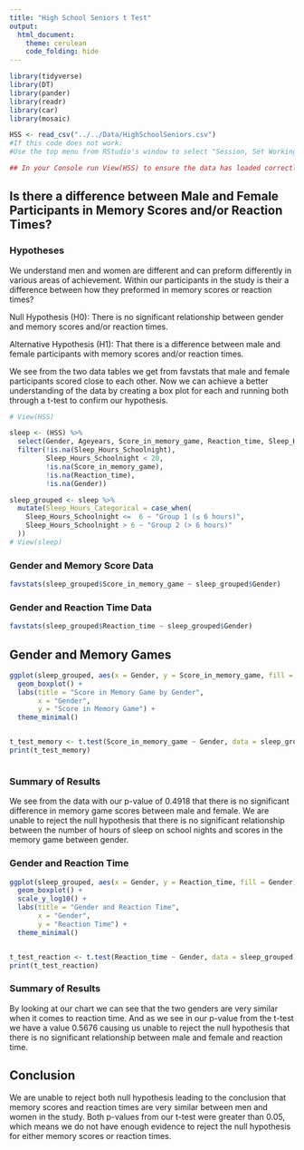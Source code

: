 ```yaml
---
title: "High School Seniors t Test"
output: 
  html_document:
    theme: cerulean
    code_folding: hide
---
```


```r
library(tidyverse)
library(DT)
library(pander)
library(readr)
library(car)
library(mosaic)

HSS <- read_csv("../../Data/HighSchoolSeniors.csv")
#If this code does not work: 
#Use the top menu from RStudio's window to select "Session, Set Working Directory, To Source File Location", and then play this R-chunk into your console to read the HSS data into R. 

## In your Console run View(HSS) to ensure the data has loaded correctly.
```


<!-- Instructions

1. Use the HSS dataset in R to come up with a question that can be answered with a t Test. 

Here is a link to the survey given to the students that participated in the study:
https://ww2.amstat.org/censusatschool/pdfs/C@SQuestionnaire.pdf
(Use the link to learn about what each column of data in the data set represents.)

2. Establish why your question is interesting and rephrase the question using a statistical "null" and "alternative" hypothesis. (Hint, see the "Math 325 Notebook -> R Help -> R-Markdown Hints" page of your textbook for instructions on how to write mathematical hypotheses.)

3. Clearly answer your question using statistics. Be sure to compute a p-value and provide supporting numerical and graphical summaries. If your conclusions don't have numbers in them, they likely are not detailed enough to be meaningful conclusions.

Note: you can create "groups" from the data in many ways. For example, suppose you wanted to create a variable that grouped people according to whether they thought recycling was more important than conserving water. You could do this by:

```r
HSS <- HSS %>%
  mutate(recycling_than_water = ifelse(Importance_recycling_rubbish >	Importance_conserving_water, "Recycling More Important", "Water Conservation More Important"))
```

4. Include Q-Q Plots checking the normality of the data and discuss if the requirements of the test are satisfied for your data or not. Note that Q-Q Plots are not graphics, they are diagnostic plots diagnosing the normality of the data.


-->

## Is there a difference between Male and Female Participants in Memory Scores and/or Reaction Times?

### Hypotheses
We understand men and women are different and can preform differently in various areas of achievement. Within our participants in the study is their a difference between how they preformed in memory scores or reaction times?

Null Hypothesis (H0): There is no significant relationship between gender and memory scores and/or reaction times.

Alternative Hypothesis (H1): That there is a difference between male and female participants with memory scores and/or reaction times.

We see from the two data tables we get from favstats that male and female participants scored close to each other. Now we can achieve a better understanding of the data by creating a box plot for each and running both through a t-test to confirm our hypothesis.

```r
# View(HSS)

sleep <- (HSS) %>% 
  select(Gender, Ageyears, Score_in_memory_game, Reaction_time, Sleep_Hours_Schoolnight) %>% 
  filter(!is.na(Sleep_Hours_Schoolnight), 
         Sleep_Hours_Schoolnight < 20, 
         !is.na(Score_in_memory_game), 
         !is.na(Reaction_time),
         !is.na(Gender))

sleep_grouped <- sleep %>%
  mutate(Sleep_Hours_Categorical = case_when(
    Sleep_Hours_Schoolnight <=  6 ~ "Group 1 (≤ 6 hours)",
    Sleep_Hours_Schoolnight > 6 ~ "Group 2 (> 6 hours)"
  ))
# View(sleep)


```


### Gender and Memory Score Data
```r
favstats(sleep_grouped$Score_in_memory_game ~ sleep_grouped$Gender)

```

### Gender and Reaction Time Data
```r
favstats(sleep_grouped$Reaction_time ~ sleep_grouped$Gender)
```


## Gender and Memory Games

```r

ggplot(sleep_grouped, aes(x = Gender, y = Score_in_memory_game, fill = Gender)) +
  geom_boxplot() +
  labs(title = "Score in Memory Game by Gender",
       x = "Gender",
       y = "Score in Memory Game") +
  theme_minimal()


t_test_memory <- t.test(Score_in_memory_game ~ Gender, data = sleep_grouped)
print(t_test_memory)



```
### Summary of Results
We see from the data with our p-value of 0.4918 that there is no significant difference in memory game scores between male and female. We are unable to reject the null hypothesis that there is no significant relationship between the number of hours of sleep on school nights and scores in the memory game between gender.



### Gender and Reaction Time

```r

ggplot(sleep_grouped, aes(x = Gender, y = Reaction_time, fill = Gender)) +
  geom_boxplot() +
  scale_y_log10() +
  labs(title = "Gender and Reaction Time",
       x = "Gender",
       y = "Reaction Time") +
  theme_minimal()


t_test_reaction <- t.test(Reaction_time ~ Gender, data = sleep_grouped)
print(t_test_reaction)


```
### Summary of Results
By looking at our chart we can see that the two genders are very similar when it comes to reaction time. And as we see in our p-value from the t-test we have a value 0.5676 causing us unable to reject the null hypothesis that there is no significant relationship between male and female and reaction time.

## Conclusion
We are unable to reject both null hypothesis leading to the conclusion that memory scores and reaction times are very similar between men and women in the study. Both p-values from our t-test were greater than 0.05, which means we do not have enough evidence to reject the null hypothesis for either memory scores or reaction times.

